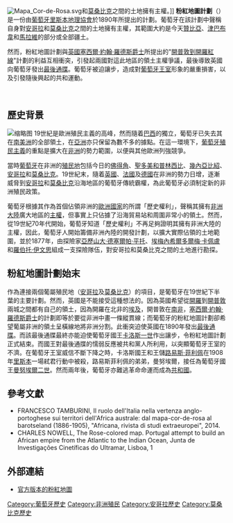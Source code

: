 {{unreferenced|time=2013-11-27T20:59:12+00:00}}
[[Image:Mapa_Cor-de-Rosa.svg|thumb]]和[[莫桑比克|莫桑比克]]之間的土地擁有主權。]]
'''粉紅地圖計劃'''（{{Lang-pt|Mapa cor-de-rosa}}）是一份由[[葡萄牙|葡萄牙]][[里斯本地理協會|里斯本地理協會]]於1890年所提出的計劃。葡萄牙在該計劃中聲稱自身對[[安哥拉|安哥拉]]和[[莫桑比克|莫桑比克]]之間的土地擁有主權，其範圍大約是今天[[赞比亚|贊比亞]]、[[辛巴威|津巴布韋]]和[[马拉维|馬拉維]]的部分或全部疆土。

然而，粉紅地圖計劃與[[英国|英國]][[塞西爾·約翰·羅德斯|塞西爾·約翰·羅德斯]][[爵士|爵士]]所提出的"[[開普敦到開羅紅線|開普敦到開羅紅線]]"計劃的利益互相衝突，引發起兩國對這此地區的領土主權爭議，最後導致英國向葡萄牙發出[[最後通牒|最後通牒]]。葡萄牙被迫讓步，造成對[[葡萄牙王國|葡萄牙王室]]形象的嚴重損害，以及引發隨後興起的共和運動。

<br />

== 歷史背景 ==
[[File:Mapa_Cor-de-Rosa.jpg|缩略图]]
19世紀是歐洲殖民主義的高峰，然而隨着[[巴西|巴西]]的獨立，葡萄牙已失去其在[[南美洲|南美洲]]的全部領土，在[[亚洲|亞洲]]亦只保留為數不多的據點。在這一環境下，[[葡萄牙殖民|葡萄牙殖民主義]]的重點是擴大在[[非洲|非洲]]的勢力範圍，以便與其他歐洲列強競爭。

當時[[葡萄牙|葡萄牙]]在非洲的[[殖民地|殖民地]]包括今日的[[佛得角|佛得角]]、[[圣多美和普林西比|聖多美和普林西比]]、[[幾內亞比索|幾內亞比紹]]、[[安哥拉|安哥拉]]和[[莫桑比克|莫桑比克]]。19世紀末，隨着[[英国|英國]]、[[法国|法國]]及[[德国|德國]]在非洲的勢力日增，逐漸威脅到[[安哥拉|安哥拉]]和[[莫桑比克|莫桑比克]]沿海地區的葡萄牙傳統霸權，為此葡萄牙必須制定新的非洲殖民政策。

葡萄牙根據其作為首個佔領非洲的[[歐洲國家和地區列表|歐洲國家]]的所謂「歷史權利」，聲稱其擁有[[非洲大陸|非洲大陸]]廣大地區的[[主權|主權]]，但事實上只佔據了沿海貿易站和周圍非常小的領土。然而，從19世紀70年代開始，葡萄牙知道「歷史權利」不再足夠證明其擁有非洲大陸的主權，因此，葡萄牙人開始籌備非洲內陸的開發計劃，以擴大實際佔領的土地範圍，並於1877年，由探險家[[亞歷山大‧德塞爾帕‧平托|亞歷山大‧德塞爾帕‧平托]]、[[埃梅內希爾多爾梅‧卡佩盧|埃梅內希爾多爾梅‧卡佩盧]]和[[羅伯托‧伊文思|羅伯托‧伊文思]]組成一支探險隊伍，對安哥拉和莫桑比克之間的土地進行勘探。

== 粉紅地圖計劃始末 ==
作為連接兩個葡屬殖民地（[[安哥拉|安哥拉]]及[[莫桑比克|莫桑比克]]）的項目，是葡萄牙在19世紀下半葉的主要計劃。然而，英國是不能接受這種想法的。因為英國希望從[[開羅|開羅]]到[[開普敦|開普敦]] 兩城之間都有自己的領土，因為開羅在北非的[[埃及|埃及]]，開普敦在[[南非|南非]]，[[塞西爾·約翰·羅德斯|塞西爾·約翰·羅德斯]][[爵士|爵士]]的計劃即等於要從非洲中畫一條縱貫線；而葡萄牙的粉紅地圖計劃卻希望葡屬非洲的領土呈橫線地將非洲分割。此衝突迫使英國在1890年發出[[最後通牒|最後通牒]]。而該最後通牒最終亦能迫使葡萄牙國王[[卡洛斯一世|卡洛斯一世]]作出讓步，令粉紅地圖計劃正式結束。而國王對最後通牒的懦弱反應被共和黨人所利用，以突顯葡萄牙王室的不濟。在葡萄牙王室威信不斷下降之時，卡洛斯國王和王儲[[路易斯·菲利佩_(葡萄牙王儲)|路易斯‧菲利佩]]在1908年[[里斯本|里斯本]]一場弒君行動中被殺，路易斯菲利佩的弟弟，曼努埃爾，接任為葡萄牙國王[[曼努埃爾二世|曼努埃爾二世]]。然而兩年後，葡萄牙亦難逃革命命運而成為[[共和國|共和國]]。

== 參考文獻 ==

* FRANCESCO TAMBURINI, Il ruolo dell'Italia nella vertenza anglo-portoghese sui territori dell'Africa australe: dal mapa-cor-de-rosa al barotseland (1886-1905), "Africana, rivista di studi extraeuropei", 2014.
* CHARLES NOWELL, The Rose-colored map. Portugal attempt to build an African empire from the Atlantic to the Indian Ocean, Junta de Investigações Cinetíficas do Ultramar, Lisboa, 1

== 外部連結 ==

* [http://purl.pt/93/1/iconografia/imagens/cc976a/cc976a_3.jpg 官方版本的粉紅地圖] {{Wayback|url=http://purl.pt/93/1/iconografia/imagens/cc976a/cc976a_3.jpg |date=20160303165512 }}

[[Category:葡萄牙歷史|Category:葡萄牙歷史]]
[[Category:非洲殖民|Category:非洲殖民]]
[[Category:安哥拉歷史|Category:安哥拉歷史]]
[[Category:莫桑比克歷史|Category:莫桑比克歷史]]